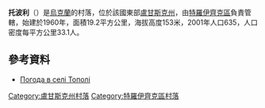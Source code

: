 {{coord|49|48|46|N|38|9|25|E|scale:100000|display=title}}
{{Infobox settlement
| name = 托波利
| image_skyline =
| imagesize = 250px
| image_caption = 
| image_flag = 
| image_shield = 
| pushpin_map = Ukraine
| pushpin_label_position = bottom
| subdivision_type = 國家
| subdivision_name = {{UKR}}
| subdivision_type1 = [[烏克蘭行政區劃|州份]]
| subdivision_name1 = [[盧甘斯克州|盧甘斯克州]]
| subdivision_type2 = [[區_(烏克蘭)|區]]
| subdivision_name2 = [[特羅伊齊克區|特羅伊齊克區]]
| subdivision_type3 = 
| subdivision_name3 = 
| leader_title = 市長
| leader_name = 
| established_title = 創建時間
| established_date = 1960
| established_title3 = 擁有自治權
| established_date3 = 
| area_total_km2 = 19.17
| population_as_of = 
| population_total = 635
| population_density_km2 = auto
| timezone = [[歐洲東部時間|EET]]
| utc_offset = +2
| timezone_DST = [[歐洲東部夏令時間|EEST]]
| utc_offset_DST = +3
| coordinates = {{coord|49|48|46|N|38|9|25|E|region:UKR|display=inline}}
| postal_code_type = 郵政號碼
| postal_code = 92130
| area_code = +380 6456
| blank_name = [[車牌號碼|車牌號碼]]
| blank_info = 
| website =  }}
'''托波利'''（{{lang-uk|Тополі}}）是[[烏克蘭|烏克蘭]]的村落，位於該國東部[[盧甘斯克州|盧甘斯克州]]，由[[特羅伊齊克區|特羅伊齊克區]]負責管轄，始建於1960年，面積19.2平方公里，海拔高度153米，2001年人口635，人口密度每平方公里33.1人。

==參考資料==
* [http://weather.in.ua/ua/lyganskaja/26303 Погода в селі Тополі] {{Wayback|url=http://weather.in.ua/ua/lyganskaja/26303 |date=20160305094036 }}

{{DEFAULTSORT:Тополі}}
[[Category:盧甘斯克州村落|Category:盧甘斯克州村落]]
[[Category:特羅伊齊克區村落|Category:特羅伊齊克區村落]]


{{Luhansk-geo-stub}}